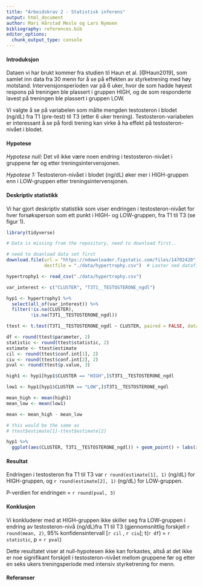 ```yaml
---
title: "Arbeidskrav 2 - Statistisk inferens"
output: html_document
author: Mari Hårstad Meslo og Lars Nymoen
bibliography: references.bib
editor_options: 
  chunk_output_type: console
---
```


#### Introduksjon
<!-- Added references in text...  --> 
Dataen vi har brukt kommer fra studien til Haun et al. [@Haun2019], som samlet inn data fra 30 menn for å se på effekten av styrketrening med høy motstand. Intervensjonsperioden var på 6 uker, hvor de som hadde høyest respons på treningen ble plassert i gruppen HIGH, og de som responderte lavest på treningen ble plassert i gruppen LOW. 

Vi valgte å se på variabelen som målte mengden testosteron i blodet (ng/dL) fra T1 (pre-test) til T3 (etter 6 uker trening). Testosteron-variabelen er interessant å se på fordi trening kan virke å ha effekt på testosteron-nivået i blodet. 
<!-- What is the purpose of the study? To examine the effect of training on testo or see if testo explains testo training response? -->

#### Hypotese

*Hypotese null:* Det vil ikke være noen endring i testosteron-nivået i gruppene før og etter treningsintervensjonen. <!-- Difference between groups? -->

*Hypotese 1:* Testosteron-nivået i blodet (ng/dL) øker mer i HIGH-gruppen enn i LOW-gruppen etter treningsintervensjonen. <!-- This is not an alternative of the null above.? -->

#### Deskriptiv statistikk
Vi har gjort deskriptiv statistikk som viser endringen i testosteron-nivået for hver forsøksperson som ett punkt i HIGH- og LOW-gruppen, fra T1 til T3 (se figur 1).


```r

library(tidyverse)
```

```r
# Data is missing from the repository, need to download first..

# need to doanload data set first
download.file(url = "https://ndownloader.figstatic.com/files/14702420", 
              destfile = "./data/hypertrophy.csv")  # Laster ned datafilen.

hypertrophy1 <- read_csv("./data/hypertrophy.csv")

```

```r

var_interest <- c("CLUSTER", "T3T1__TESTOSTERONE_ngdl")

```


```r

hyp1 <- hypertrophy1 %>%
  select(all_of(var_interest)) %>%
  filter(!is.na(CLUSTER),
         !is.na(T3T1__TESTOSTERONE_ngdl))


```

```r

ttest <- t.test(T3T1__TESTOSTERONE_ngdl ~ CLUSTER, paired = FALSE, data = hyp1)

df <- round(ttest$parameter, 2)
statistic <- round(ttest$statistic, 2)
estimate <- ttest$estimate
cil <- round(ttest$conf.int[1], 2)
ciu <- round(ttest$conf.int[2], 2)
pval <- round(ttest$p.value, 3)

```


```r

high1 <- hyp1[hyp1$CLUSTER == "HIGH",]$T3T1__TESTOSTERONE_ngdl

low1 <- hyp1[hyp1$CLUSTER == "LOW",]$T3T1__TESTOSTERONE_ngdl

mean_high <- mean(high1)
mean_low <- mean(low1)

mean <- mean_high - mean_low

# this would be the same as 
# ttest$estimate[1]-ttest$estimate[2]


```



```r

hyp1 %>%
  ggplot(aes(CLUSTER, T3T1__TESTOSTERONE_ngdl)) + geom_point() + labs(x = "Gruppe", y = "Endring i testosteron (ng/dL) fra T1 til T3", title = "Figur 1", caption = "Endring i testosteron (ng/dL) fra T1 til T3 hos HIGH- og LOW-gruppa")

```


#### Resultat


Endringen i testosteron fra T1 til T3 var `r round(estimate[1], 1)` (ng/dL) for HIGH-gruppen, og `r round(estimate[2], 1)` (ng/dL) for LOW-gruppen. 

P-verdien for endringen = `r round(pval, 3)` 


#### Konklusjon

Vi konkluderer med at HIGH-gruppen ikke skiller seg fra LOW-gruppen i endring av testosteron-nivå (ng/dL)fra T1 til T3 (gjennomsnittlig forskjell `r round(mean, 2)`, 95% konfidensintervall [`r cil` , `r ciu`]; t(`r df`) = `r statistic`, p = `r pval`)

Dette resultatet viser at null-hypotesen ikke kan forkastes, altså at det ikke er noe signifikant forskjell i testosteron-nivået mellom gruppene før og etter en seks ukers treningsperiode med intensiv styrketrening for menn. 



#### Referanser


